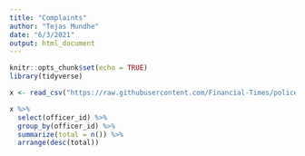 ```yaml
---
title: "Complaints"
author: "Tejas Mundhe"
date: "6/3/2021"
output: html_document
---
```


```r
knitr::opts_chunk$set(echo = TRUE)
library(tidyverse)
```
```r
x <- read_csv("https://raw.githubusercontent.com/Financial-Times/police-misconduct-complaints-analysis/main/output/philly_clean.csv")
```
```r
x %>%
  select(officer_id) %>%
  group_by(officer_id) %>%
  summarize(total = n()) %>%
  arrange(desc(total))
```


